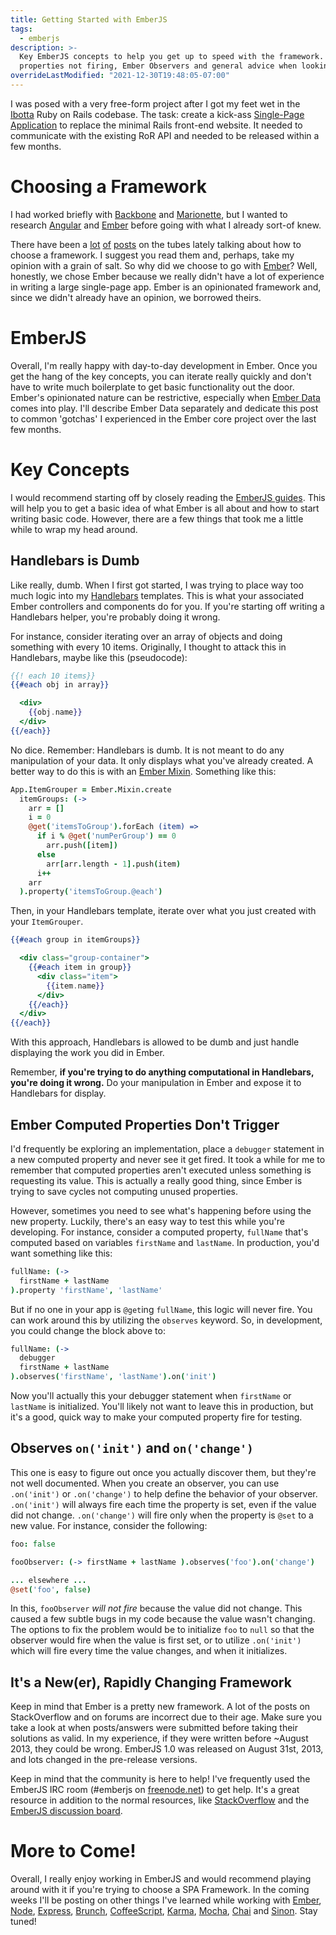 ```yaml
---
title: Getting Started with EmberJS
tags:
  - emberjs
description: >-
  Key EmberJS concepts to help you get up to speed with the framework. Topics include Handlebars, Ember computed
  properties not firing, Ember Observers and general advice when looking for help.
overrideLastModified: "2021-12-30T19:48:05-07:00"
---
```



<MdxImage src={Tomster} alt="Tomster: The EmberJS Mascot" width="1/3" />

I was posed with a very free-form project after I got my feet wet in the [Ibotta](https://ibotta.com/?r=ndynlq) Ruby on
Rails codebase. The task: create a kick-ass
[Single-Page Application](http://en.wikipedia.org/wiki/Single-page_application) to replace the minimal Rails front-end
website. It needed to communicate with the existing RoR API and needed to be released within a few months.

# Choosing a Framework

I had worked briefly with [Backbone](http://backbonejs.org/) and [Marionette](http://marionettejs.com/), but I wanted to
research [Angular](https://angularjs.org/) and [Ember](http://emberjs.com) before going with what I already sort-of
knew.

There have been a [lot](http://www.airpair.com/js/javascript-framework-comparison)
[of](https://will.koffel.org/post/2013/choosing-a-web-framework/)
[posts](http://blog.fusioncharts.com/2014/07/angularjs-vs-backbone-js-vs-ember-js%E2%80%95choosing-a-javascript-framework-part-1/)
on the tubes lately talking about how to choose a framework. I suggest you read them and, perhaps, take my opinion with
a grain of salt. So why did we choose to go with [Ember](http://emberjs.com)? Well, honestly, we chose Ember because we
really didn't have a lot of experience in writing a large single-page app. Ember is an opinionated framework and, since
we didn't already have an opinion, we borrowed theirs.

# EmberJS

Overall, I'm really happy with day-to-day development in Ember. Once you get the hang of the key concepts, you can
iterate really quickly and don't have to write much boilerplate to get basic functionality out the door. Ember's
opinionated nature can be restrictive, especially when [Ember Data](https://github.com/emberjs/data) comes into play.
I'll describe Ember Data separately and dedicate this post to common 'gotchas' I experienced in the Ember core project
over the last few months.

# Key Concepts

I would recommend starting off by closely reading the [EmberJS guides](http://emberjs.com/guides/). This will help you
to get a basic idea of what Ember is all about and how to start writing basic code. However, there are a few things that
took me a little while to wrap my head around.

## Handlebars is Dumb

Like really, dumb. When I first got started, I was trying to place way too much logic into my
[Handlebars](http://handlebarsjs.com/) templates. This is what your associated Ember controllers and components do for
you. If you're starting off writing a Handlebars helper, you're probably doing it wrong.

For instance, consider iterating over an array of objects and doing something with every 10 items. Originally, I thought
to attack this in Handlebars, maybe like this (pseudocode):

```handlebars
{{! each 10 items}}
{{#each obj in array}}

  <div>
    {{obj.name}}
  </div>
{{/each}}
```

No dice. Remember: Handlebars is dumb. It is not meant to do any manipulation of your data. It only displays what you've
already created. A better way to do this is with an [Ember Mixin](http://emberjs.com/api/classes/Ember.Mixin.html).
Something like this:

```coffeescript
App.ItemGrouper = Ember.Mixin.create
  itemGroups: (->
    arr = []
    i = 0
    @get('itemsToGroup').forEach (item) =>
      if i % @get('numPerGroup') == 0
        arr.push([item])
      else
        arr[arr.length - 1].push(item)
      i++
    arr
  ).property('itemsToGroup.@each')
```

Then, in your Handlebars template, iterate over what you just created with your `ItemGrouper`.

```handlebars
{{#each group in itemGroups}}

  <div class="group-container">
    {{#each item in group}}
      <div class="item">
        {{item.name}}
      </div>
    {{/each}}
  </div>
{{/each}}
```

With this approach, Handlebars is allowed to be dumb and just handle displaying the work you did in Ember.

Remember, **if you're trying to do anything computational in Handlebars, you're doing it wrong.** Do your manipulation
in Ember and expose it to Handlebars for display.

## Ember Computed Properties Don't Trigger

I'd frequently be exploring an implementation, place a `debugger` statement in a new computed property and never see it
get fired. It took a while for me to remember that computed properties aren't executed unless something is requesting
its value. This is actually a really good thing, since Ember is trying to save cycles not computing unused properties.

However, sometimes you need to see what's happening before using the new property. Luckily, there's an easy way to test
this while you're developing. For instance, consider a computed property, `fullName` that's computed based on variables
`firstName` and `lastName`. In production, you'd want something like this:

```coffeescript
fullName: (->
  firstName + lastName
).property 'firstName', 'lastName'
```

But if no one in your app is `@get`ing `fullName`, this logic will never fire. You can work around this by utilizing the
`observes` keyword. So, in development, you could change the block above to:

```coffeescript
fullName: (->
  debugger
  firstName + lastName
).observes('firstName', 'lastName').on('init')
```

Now you'll actually this your debugger statement when `firstName` or `lastName` is initialized. You'll likely not want
to leave this in production, but it's a good, quick way to make your computed property fire for testing.

## Observes `on('init')` and `on('change')`

This one is easy to figure out once you actually discover them, but they're not well documented. When you create an
observer, you can use `.on('init')` or `.on('change')` to help define the behavior of your observer. `.on('init')` will
always fire each time the property is set, even if the value did not change. `.on('change')` will fire only when the
property is `@set` to a new value. For instance, consider the following:

```coffeescript
foo: false

fooObserver: (-> firstName + lastName ).observes('foo').on('change')

... elsewhere ...
@set('foo', false)
```

In this, `fooObserver` _will not fire_ because the value did not change. This caused a few subtle bugs in my code
because the value wasn't changing. The options to fix the problem would be to initialize `foo` to `null` so that the
observer would fire when the value is first set, or to utilize `.on('init')` which will fire every time the value
changes, and when it initializes.

## It's a New(er), Rapidly Changing Framework

Keep in mind that Ember is a pretty new framework. A lot of the posts on StackOverflow and on forums are incorrect due
to their age. Make sure you take a look at when posts/answers were submitted before taking their solutions as valid. In
my experience, if they were written before ~August 2013, they could be wrong. EmberJS 1.0 was released on August 31st,
2013, and lots changed in the pre-release versions.

Keep in mind that the community is here to help! I've frequently used the EmberJS IRC room (#emberjs on
[freenode.net](http://freenode.net)) to get help. It's a great resource in addition to the normal resources, like
[StackOverflow](http://stackoverflow.com/questions/tagged/ember.js) and the
[EmberJS discussion board](http://discuss.emberjs.com/).

# More to Come!

Overall, I really enjoy working in EmberJS and would recommend playing around with it if you're trying to choose a SPA
Framework. In the coming weeks I'll be posting on other things I've learned while working with
[Ember](http://emberjs.com/), [Node](http://nodejs.org/), [Express](http://expressjs.com/), [Brunch](http://brunch.io/),
[CoffeeScript](http://coffeescript.org/), [Karma](http://karma-runner.github.io/0.12/index.html),
[Mocha](https://mochajs.org/), [Chai](http://chaijs.com/) and [Sinon](http://sinonjs.org/). Stay tuned!
